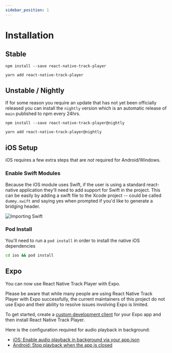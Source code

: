 ```yaml
---
sidebar_position: 1
---
```



# Installation


## Stable

<Tabs groupId="pkg">
  <TabItem value="npm" label="NPM" default>

    npm install --save react-native-track-player

  </TabItem>
  <TabItem value="yarn" label="Yarn">

    yarn add react-native-track-player

  </TabItem>
</Tabs>

## Unstable / Nightly

If for some reason you require an update that has not yet been officially
released you can install the `nightly` version which is an automatic release of
`main` published to npm every 24hrs.

<Tabs groupId="pkg">
  <TabItem value="npm" label="NPM" default>

    npm install --save react-native-track-player@nightly

  </TabItem>
  <TabItem value="yarn" label="Yarn">

    yarn add react-native-track-player@nightly

  </TabItem>
</Tabs>

## iOS Setup

iOS requires a few extra steps that are _not_ required for Android/Windows.

### Enable Swift Modules

Because the iOS module uses Swift, if the user is using a standard react-native application they'll need to add support for Swift in the project. This can be easily by adding a swift file to the Xcode project -- could be called `dummy.swift` and saying yes when prompted if you'd like to generate a bridging header.

![Importing Swift](https://i.imgur.com/CBqBcWs.png)

### Pod Install

You'll need to run a `pod install` in order to install the native iOS dependencies

```sh
cd ios && pod install
```

## Expo

You can now use React Native Track Player with Expo. 

Please be aware that while many people are using React Native Track Player with Expo successfully, the current maintainers of this project do not use Expo and their ability to resolve issues involving Expo is limited.

To get started, create a [custom development client](https://docs.expo.dev/clients/getting-started/) for your Expo app and then install React Native Track Player.

Here is the configuration required for audio playback in background:

- [iOS: Enable audio playback in background via your app.json](https://docs.expo.dev/versions/latest/sdk/audio/#playing-or-recording-audio-in-background)
- [Android: Stop playback when the app is closed](./background-mode.md/#android)

